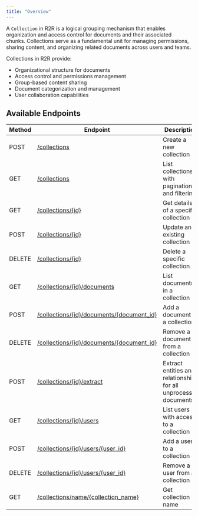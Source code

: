 ```yaml
---
title: "Overview"
---
```


A `Collection` in R2R is a logical grouping mechanism that enables organization and access control for documents and their associated chunks. Collections serve as a fundamental unit for managing permissions, sharing content, and organizing related documents across users and teams.

Collections in R2R provide:

* Organizational structure for documents
* Access control and permissions management
* Group-based content sharing
* Document categorization and management
* User collaboration capabilities

## Available Endpoints

| Method | Endpoint                                                                              | Description                                                      |
| ------ | ------------------------------------------------------------------------------------- | ---------------------------------------------------------------- |
| POST   | [/collections](/reference/create-a-new-collection)                                         | Create a new collection                                          |
| GET    | [/collections](/reference/list-collections)                                                | List collections with pagination and filtering                   |
| GET    | [/collections/\{id}](/reference/get-collection-by-id)                                      | Get details of a specific collection                             |
| POST   | [/collections/\{id}](/reference/update-collection)                                         | Update an existing collection                                    |
| DELETE | [/collections/\{id}](/reference/delete-collection)                                         | Delete a specific collection                                     |
| GET    | [/collections/\{id}/documents](/reference/list-documents-in-collection)                    | List documents in a collection                                   |
| POST   | [/collections/\{id}/documents/\{document_id}](/reference/add-document-to-collection)      | Add a document to a collection                                   |
| DELETE | [/collections/\{id}/documents/\{document_id}](/reference/remove-document-from-collection) | Remove a document from a collection                              |
| POST   | [/collections/\{id}/extract](/reference/trigger-extraction-for-a-collection)               | Extract entities and relationships for all unprocessed documents |
| GET    | [/collections/\{id}/users](/reference/list-users-in-a-collection)                          | List users with access to a collection                           |
| POST   | [/collections/\{id}/users/\{user_id}](/reference/add-user-to-collection)                  | Add a user to a collection                                       |
| DELETE | [/collections/\{id}/users/\{user_id}](/reference/remove-user-from-collection)             | Remove a user from a collection                                  |
| GET    | [/collections/name/\{collection_name}](/reference/get-collection-by-name)                 | Get collection by name                                           |
